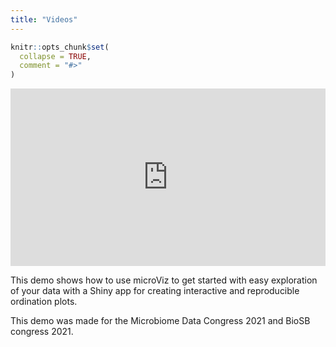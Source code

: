 ```yaml
---
title: "Videos"
---
```


```r
knitr::opts_chunk$set(
  collapse = TRUE,
  comment = "#>"
)
```

<div style="padding:56.25% 0 0 0;position:relative;"><iframe src="https://player.vimeo.com/video/559627248?badge=0&amp;autopause=0&amp;player_id=0&amp;app_id=58479" frameborder="0" allow="autoplay; fullscreen; picture-in-picture" allowfullscreen style="position:absolute;top:0;left:0;width:100%;height:100%;" title="microViz 10-minute intro/demo"></iframe></div><script src="https://player.vimeo.com/api/player.js"></script>

This demo shows how to use microViz to get started with easy exploration of your data with a Shiny app for creating interactive and reproducible ordination plots.

This demo was made for the Microbiome Data Congress 2021 and BioSB congress 2021.
